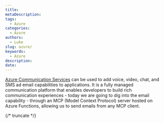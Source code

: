 ```yaml
---
title: 
metaDescription: 
tags:
  - Azure
categories:
  - Azure
authors:
  - Luke
slug: azure/
keywords:
  - Azure
description: 
date: 
---
```


[Azure Communication Services](https://learn.microsoft.com/azure/communication-services/overview?WT.mc_id=AZ-MVP-5004796) can be used to add voice, video, chat, and SMS ad email capabilities to applications. It is a fully managed communication platform that enables developers to build rich communication experiences - today we are going to dig into the email capability - through an MCP (Model Context Protocol) server hosted on Azure Functions, allowing us to send emails from any MCP client.

{/* truncate */}

